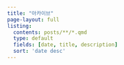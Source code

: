 ```yaml
---
title: "아카이브"
page-layout: full
listing:
  contents: posts/**/*.qmd
  type: default
  fields: [date, title, description]
  sort: 'date desc'
---
```

